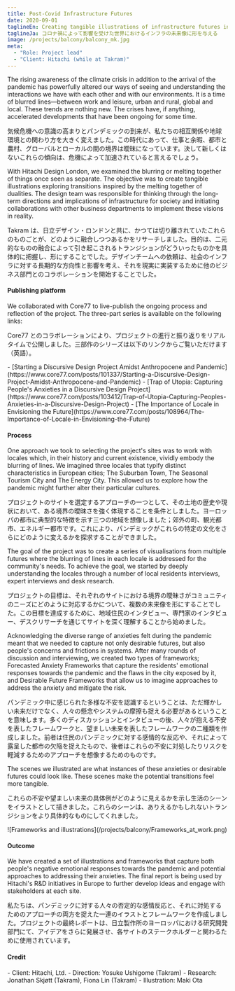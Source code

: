```yaml
---
title: Post-Covid Infrastructure Futures
date: 2020-09-01
taglineEn: Creating tangible illustrations of infrastructure futures in a world shaped by Covid-19
taglineJa: コロナ禍によって影響を受けた世界におけるインフラの未来像に形を与える
image: /projects/balcony/balcony_mk.jpg
meta:
  - "Role: Project lead"
  - "Client: Hitachi (while at Takram)"
---
```



<Bilingual>
The rising awareness of the climate crisis in addition to the arrival of the pandemic has powerfully altered our ways of seeing and understanding the interactions we have with each other and with our environments. It is a time of blurred lines—between work and leisure, urban and rural, global and local. These trends are nothing new. The crises have, if anything, accelerated developments that have been ongoing for some time.

気候危機への意識の高まりとパンデミックの到来が、私たちの相互関係や地球環境との関わり方を大きく変えました。この時代にあって、仕事と余暇、都市と農村、グローバルとローカルの間の境界は曖昧になっています。決して新しくはないこれらの傾向は、危機によって加速されていると言えるでしょう。

</Bilingual>

<Bilingual>
With Hitachi Design London, we examined the blurring or melting together of things once seen as separate. The objective was to create tangible illustrations exploring transitions inspired by the melting together of dualities. The design team was responsible for thinking through the long-term directions and implications of infrastructure for society and initiating collaborations with other business departments to implement these visions in reality.

Takram は、日立デザイン・ロンドンと共に、かつては切り離されていたこれらのものごとが、どのように融合しつつあるかをリサーチしました。目的は、二元的なものの融合によって引き起こされるトランジションがどういったものかを具体的に把握し、形にすることでした。デザインチームへの依頼は、社会のインフラに対する長期的な方向性と影響を考え、それを現実に実装するために他のビジネス部門とのコラボレーションを開始することでした。

</Bilingual>

#### Publishing platform

<Bilingual>
We collaborated with Core77 to live-publish the ongoing process and reflection of the project. The three-part series is available on the following links:

Core77 とのコラボレーションにより、プロジェクトの進行と振り返りをリアルタイムで公開しました。三部作のシリーズは以下のリンクからご覧いただけます（英語）。

</Bilingual>

<Monolingual>
  - [Starting a Discursive Design Project Amidst Anthropocene and
  Pandemic](https://www.core77.com/posts/101337/Starting-a-Discursive-Design-Project-Amidst-Anthropocene-and-Pandemic)
  - [Trap of Utopia: Capturing People's Anxieties in a Discursive Design
  Project](https://www.core77.com/posts/103412/Trap-of-Utopia-Capturing-Peoples-Anxieties-in-a-Discursive-Design-Project)
  - [The Importance of Locale in Envisioning the
  Future](https://www.core77.com/posts/108964/The-Importance-of-Locale-in-Envisioning-the-Future)
</Monolingual>

#### Process

<Bilingual>
One approach we took to selecting the project's sites was to work with locales which, in their history and current existence, vividly embody the blurring of lines. We imagined three locales that typify distinct characteristics in European cities; The Suburban Town, The Seasonal Tourism City and The Energy City. This allowed us to explore how the pandemic might further alter their particular cultures.

プロジェクトのサイトを選定するアプローチの一つとして、その土地の歴史や現状において、ある境界の曖昧さを強く体現することを条件としました。ヨーロッパの都市に典型的な特徴を示す三つの地域を想像しました；郊外の町、観光都市、エネルギー都市です。これにより、パンデミックがこれらの特定の文化をさらにどのように変えるかを探求することができました。

</Bilingual><Bilingual>

The goal of the project was to create a series of visualisations from multiple futures where the blurring of lines in each locale is addressed for the community's needs. To achieve the goal, we started by deeply understanding the locales through a number of local residents interviews, expert interviews and desk research.

プロジェクトの目標は、それぞれのサイトにおける境界の曖昧さがコミュニティのニーズにどのように対応するかについて、複数の未来像を形にすることでした。この目標を達成するために、地域住民のインタビュー、専門家のインタビュー、デスクリサーチを通じてサイトを深く理解することから始めました。

</Bilingual><Bilingual>

Acknowledging the diverse range of anxieties felt during the pandemic meant that we needed to capture not only desirable futures, but also people's concerns and frictions in systems. After many rounds of discussion and interviewing, we created two types of frameworks; Forecasted Anxiety Frameworks that capture the residents' emotional responses towards the pandemic and the flaws in the city exposed by it, and Desirable Future Frameworks that allow us to imagine approaches to address the anxiety and mitigate the risk.

パンデミック中に感じられた多様な不安を認識するということは、ただ輝かしい未来だけでなく、人々の懸念やシステムの摩擦も捉える必要があるということを意味します。多くのディスカッションとインタビューの後、人々が抱える不安を表したフレームワークと、望ましい未来を表したフレームワークの二種類を作成しました。前者は住民のパンデミックに対する感情的な反応や、それによって露呈した都市の欠陥を捉えたもので、後者はこれらの不安に対処したりリスクを軽減するためのアプローチを想像するためのものです。

</Bilingual><Bilingual>

The scenes we illustrated are what instances of these anxieties or desirable futures could look like. These scenes make the potential transitions feel more tangible.

これらの不安や望ましい未来の具体例がどのように見えるかを示し生活のシーンをイラストとして描きました。これらのシーンは、ありえるかもしれないトランジションをより具体的なものにしてくれました。

</Bilingual>

<Monolingual>
  ![Frameworks and illustrations](/projects/balcony/Frameworks_at_work.png)
</Monolingual>

#### Outcome

<Bilingual>
We have created a set of illustrations and frameworks that capture both people's negative emotional responses towards the pandemic and potential approaches to addressing their anxieties. The final report is being used by Hitachi's R&D initiatives in Europe to further develop ideas and engage with stakeholders at each site.

私たちは、パンデミックに対する人々の否定的な感情反応と、それに対処するためのアプローチの両方を捉えた一連のイラストとフレームワークを作成しました。プロジェクトの最終レポートは、日立製作所のヨーロッパにおける研究開発部門にて、アイデアをさらに発展させ、各サイトのステークホルダーと関わるために使用されています。

</Bilingual>

#### Credit

<Monolingual>
- Client: Hitachi, Ltd.
- Direction: Yosuke Ushigome (Takram)
- Research: Jonathan Skjøtt (Takram), Fiona Lin (Takram)
- Illustration: Maki Ota

</Monolingual>
